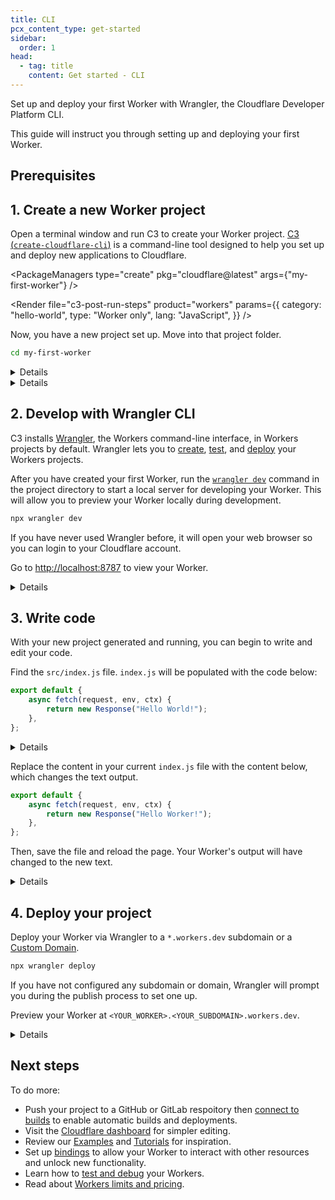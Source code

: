 ```yaml
---
title: CLI
pcx_content_type: get-started
sidebar:
  order: 1
head:
  - tag: title
    content: Get started - CLI
---
```



Set up and deploy your first Worker with Wrangler, the Cloudflare Developer Platform CLI.

This guide will instruct you through setting up and deploying your first Worker.

## Prerequisites

<Render file="prereqs" product="workers" />

## 1. Create a new Worker project

Open a terminal window and run C3 to create your Worker project. [C3 (`create-cloudflare-cli`)](https://github.com/cloudflare/workers-sdk/tree/main/packages/create-cloudflare) is a command-line tool designed to help you set up and deploy new applications to Cloudflare.

<PackageManagers
	type="create"
	pkg="cloudflare@latest"
	args={"my-first-worker"}
/>

<Render
	file="c3-post-run-steps"
	product="workers"
	params={{
		category: "hello-world",
		type: "Worker only",
		lang: "JavaScript",
	}}
/>

Now, you have a new project set up. Move into that project folder.

```sh
cd my-first-worker
```

<Details header="What files did C3 create?">

In your project directory, C3 will have generated the following:

* `wrangler.jsonc`: Your [Wrangler](/workers/wrangler/configuration/#sample-wrangler-configuration) configuration file.
* `index.js` (in `/src`): A minimal `'Hello World!'` Worker written in [ES module](/workers/reference/migrate-to-module-workers/) syntax.
* `package.json`: A minimal Node dependencies configuration file.
* `package-lock.json`: Refer to [`npm` documentation on `package-lock.json`](https://docs.npmjs.com/cli/v9/configuring-npm/package-lock-json).
* `node_modules`: Refer to [`npm` documentation `node_modules`](https://docs.npmjs.com/cli/v7/configuring-npm/folders#node-modules).

</Details>

<Details header="What if I already have a project in a git repository?">

In addition to creating new projects from C3 templates, C3 also supports creating new projects from existing Git repositories. To create a new project from an existing Git repository, open your terminal and run:

```sh
npm create cloudflare@latest -- --template <SOURCE>
```

`<SOURCE>` may be any of the following:

- `user/repo` (GitHub)
- `git@github.com:user/repo`
- `https://github.com/user/repo`
- `user/repo/some-template` (subdirectories)
- `user/repo#canary` (branches)
- `user/repo#1234abcd` (commit hash)
- `bitbucket:user/repo` (Bitbucket)
- `gitlab:user/repo` (GitLab)

Your existing template folder must contain the following files, at a minimum, to meet the requirements for Cloudflare Workers:

- `package.json`
- `wrangler.jsonc` [See sample Wrangler configuration](/workers/wrangler/configuration/#sample-wrangler-configuration)
- `src/` containing a worker script referenced from `wrangler.jsonc`

</Details>

## 2. Develop with Wrangler CLI

C3 installs [Wrangler](/workers/wrangler/install-and-update/), the Workers command-line interface, in Workers projects by default. Wrangler lets you to [create](/workers/wrangler/commands/#init), [test](/workers/wrangler/commands/#dev), and [deploy](/workers/wrangler/commands/#deploy) your Workers projects.

After you have created your first Worker, run the [`wrangler dev`](/workers/wrangler/commands/#dev) command in the project directory to start a local server for developing your Worker. This will allow you to preview your Worker locally during development.

```sh
npx wrangler dev
```

If you have never used Wrangler before, it will open your web browser so you can login to your Cloudflare account.

Go to [http://localhost:8787](http://localhost:8787) to view your Worker.

<Details header="Browser issues?">

If you have issues with this step or you do not have access to a browser interface, refer to the [`wrangler login`](/workers/wrangler/commands/#login) documentation.

</Details>

## 3. Write code

With your new project generated and running, you can begin to write and edit your code.

Find the `src/index.js` file. `index.js` will be populated with the code below:

```js title="Original index.js"
export default {
	async fetch(request, env, ctx) {
		return new Response("Hello World!");
	},
};
```

<Details header="Code explanation">

This code block consists of a few different parts.

```js title="Updated index.js" {1}
export default {
	async fetch(request, env, ctx) {
		return new Response("Hello World!");
	},
};
```

`export default` is JavaScript syntax required for defining [JavaScript modules](https://developer.mozilla.org/en-US/docs/Web/JavaScript/Guide/Modules#default_exports_versus_named_exports). Your Worker has to have a default export of an object, with properties corresponding to the events your Worker should handle.

```js title="index.js" {2}
export default {
	async fetch(request, env, ctx) {
		return new Response("Hello World!");
	},
};
```

This [`fetch()` handler](/workers/runtime-apis/handlers/fetch/) will be called when your Worker receives an HTTP request. You can define additional event handlers in the exported object to respond to different types of events. For example, add a [`scheduled()` handler](/workers/runtime-apis/handlers/scheduled/) to respond to Worker invocations via a [Cron Trigger](/workers/configuration/cron-triggers/).

Additionally, the `fetch` handler will always be passed three parameters: [`request`, `env` and `context`](/workers/runtime-apis/handlers/fetch/).

```js title="index.js" {3}
export default {
	async fetch(request, env, ctx) {
		return new Response("Hello World!");
	},
};
```

The Workers runtime expects `fetch` handlers to return a `Response` object or a Promise which resolves with a `Response` object. In this example, you will return a new `Response` with the string `"Hello World!"`.

</Details>

Replace the content in your current `index.js` file with the content below, which changes the text output.

```js title="index.js" {3}
export default {
	async fetch(request, env, ctx) {
		return new Response("Hello Worker!");
	},
};
```

Then, save the file and reload the page. Your Worker's output will have changed to the new text.

<Details header="No visible changes?">

If the output for your Worker does not change, make sure that:

1. You saved the changes to `index.js`.
2. You have `wrangler dev` running.
3. You reloaded your browser.

</Details>

## 4. Deploy your project

Deploy your Worker via Wrangler to a `*.workers.dev` subdomain or a [Custom Domain](/workers/configuration/routing/custom-domains/).

```sh
npx wrangler deploy
```

If you have not configured any subdomain or domain, Wrangler will prompt you during the publish process to set one up.

Preview your Worker at `<YOUR_WORKER>.<YOUR_SUBDOMAIN>.workers.dev`.

<Details header="Seeing 523 errors?">

If you see [`523` errors](/support/troubleshooting/http-status-codes/cloudflare-5xx-errors/#error-523-origin-is-unreachable) when pushing your `*.workers.dev` subdomain for the first time, wait a minute or so and the errors will resolve themselves.

</Details>

## Next steps

To do more:

- Push your project to a GitHub or GitLab respoitory then [connect to builds](/workers/ci-cd/builds/#get-started) to enable automatic builds and deployments.
- Visit the [Cloudflare dashboard](https://dash.cloudflare.com/) for simpler editing.
- Review our [Examples](/workers/examples/) and [Tutorials](/workers/tutorials/) for inspiration.
- Set up [bindings](/workers/runtime-apis/bindings/) to allow your Worker to interact with other resources and unlock new functionality.
- Learn how to [test and debug](/workers/testing/) your Workers.
- Read about [Workers limits and pricing](/workers/platform/).

